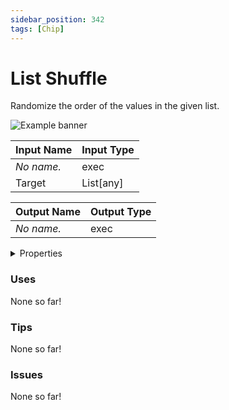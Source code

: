 ```yaml
---
sidebar_position: 342
tags: [Chip]
---
```


# List Shuffle

Randomize the order of the values in the given list.



![Example banner](./assets/26a97d16-34e6-48c7-83a3-6cf74c1e4985.svg)

| Input Name | Input Type |
|-----------|-----------|
| *No name.* | exec |
| Target | List[any] |

| Output Name | Output Type |
|-----------|-----------|
| *No name.* | exec |


<details>
  <summary>Properties</summary>
  <div>
    <div>
    <table>
      <thead>
        <tr>
          <th>Is beta required?</th>
          <th>❌</th>
        </tr>
        <tr>
          <th>Is this chip a trolling risk?</th>
          <th>❌</th>
        </tr>
        <tr>
          <th>Chip UUPD</th>
          <th>._uuid</th>
        </tr>
      </thead>
    </table>
    </div>
  </div>
</details>

### Uses

None so far!

### Tips

None so far!

### Issues

None so far!